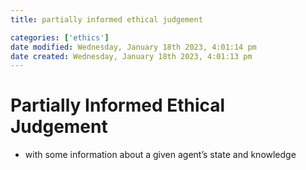 ```yaml
---
title: partially informed ethical judgement

categories: ['ethics']
date modified: Wednesday, January 18th 2023, 4:01:14 pm
date created: Wednesday, January 18th 2023, 4:01:13 pm
---
```


# Partially Informed Ethical Judgement


- with some information about a given agent's state and knowledge



